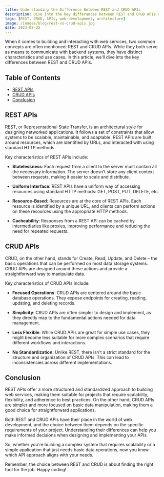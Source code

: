 ```yaml
---
title: Understanding the Difference Between REST and CRUD APIs
description: Dive into the key differences between REST and CRUD APIs and understand their use cases.
tags: [REST, CRUD, APIs, web-development, architecture]
image: /images/blog/rest-vs-crud-apis.jpg
date: 2023-08-25
---
```


When it comes to building and interacting with web services, two common concepts are often mentioned: REST and CRUD APIs. While they both serve as means to communicate with backend systems, they have distinct characteristics and use cases. In this article, we'll dive into the key differences between REST and CRUD APIs.

## Table of Contents

-   [REST APIs](#rest-apis)
-   [CRUD APIs](#crud-apis)
-   [Conclusion](#conclusion)

## REST APIs

REST, or Representational State Transfer, is an architectural style for designing networked applications. It follows a set of constraints that allow systems to be scalable, maintainable, and adaptable. REST APIs are built around resources, which are identified by URLs, and interacted with using standard HTTP methods.

Key characteristics of REST APIs include:

-   **Statelessness**: Each request from a client to the server must contain all the necessary information. The server doesn't store any client context between requests, making it easier to scale and distribute.

-   **Uniform Interface**: REST APIs have a uniform way of accessing resources using standard HTTP methods: GET, POST, PUT, DELETE, etc.

-   **Resource-Based**: Resources are at the core of REST APIs. Each resource is identified by a unique URL, and clients can perform actions on these resources using the appropriate HTTP methods.

-   **Cacheability**: Responses from a REST API can be cached by intermediaries like proxies, improving performance and reducing the need for repeated requests.

## CRUD APIs

CRUD, on the other hand, stands for Create, Read, Update, and Delete – the basic operations that can be performed on most data storage systems. CRUD APIs are designed around these actions and provide a straightforward way to manipulate data.

Key characteristics of CRUD APIs include:

-   **Focused Operations**: CRUD APIs are centered around the basic database operations. They expose endpoints for creating, reading, updating, and deleting records.

-   **Simplicity**: CRUD APIs are often simpler to design and implement, as they directly map to the fundamental actions needed for data management.

-   **Less Flexible**: While CRUD APIs are great for simple use cases, they might become less suitable for more complex scenarios that require different workflows and interactions.

-   **No Standardization**: Unlike REST, there isn't a strict standard for the structure and organization of CRUD APIs. This can lead to inconsistencies across different implementations.

## Conclusion

REST APIs offer a more structured and standardized approach to building web services, making them suitable for projects that require scalability, flexibility, and adherence to best practices. On the other hand, CRUD APIs are simpler and more focused on basic data manipulation, making them a good choice for straightforward applications.

Both REST and CRUD APIs have their place in the world of web development, and the choice between them depends on the specific requirements of your project. Understanding their differences can help you make informed decisions when designing and implementing your APIs.

So, whether you're building a complex system that requires scalability or a simple application that just needs basic data operations, now you know which API approach aligns with your needs.

Remember, the choice between REST and CRUD is about finding the right tool for the job. Happy coding!